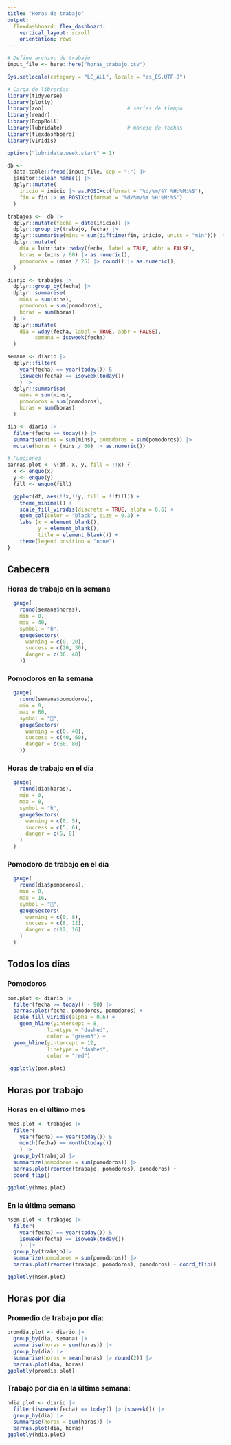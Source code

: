 ```yaml
---
title: "Horas de trabajo"
output:
  flexdashboard::flex_dashboard:
    vertical_layout: scroll
    orientation: rows
---
```


```r

# Define archivo de trabajo
input_file <- here::here("horas_trabajo.csv")

Sys.setlocale(category = "LC_ALL", locale = "es_ES.UTF-8")

# Carga de librerías
library(tidyverse)
library(plotly)
library(zoo)                           # series de tiempo
library(readr)
library(RcppRoll)
library(lubridate)                     # manejo de fechas
library(flexdashboard)
library(viridis)

options("lubridate.week.start" = 1)

db <-
  data.table::fread(input_file, sep = ";") |>
  janitor::clean_names() |>
  dplyr::mutate(
    inicio = inicio |> as.POSIXct(format = "%d/%m/%Y %H:%M:%S"),
    fin = fin |> as.POSIXct(format = "%d/%m/%Y %H:%M:%S")
  )

trabajos <-  db |>
  dplyr::mutate(fecha = date(inicio)) |>
  dplyr::group_by(trabajo, fecha) |>
  dplyr::summarise(mins = sum(difftime(fin, inicio, units = "min"))) |>
  dplyr::mutate(
    dia = lubridate::wday(fecha, label = TRUE, abbr = FALSE),
    horas = (mins / 60) |> as.numeric(),
    pomodoros = (mins / 25) |> round() |> as.numeric(),
  )

diario <- trabajos |>
  dplyr::group_by(fecha) |>
  dplyr::summarise(
    mins = sum(mins),
    pomodoros = sum(pomodoros),
    horas = sum(horas)
  ) |> 
  dplyr::mutate(
    dia = wday(fecha, label = TRUE, abbr = FALSE),
         semana = isoweek(fecha)
  )

semana <- diario |>
  dplyr::filter(
    year(fecha) == year(today()) &
    isoweek(fecha) == isoweek(today())
    ) |>
  dplyr::summarise(
    mins = sum(mins),
    pomodoros = sum(pomodoros),
    horas = sum(horas)
  )

dia <- diario |>
  filter(fecha == today()) |>
  summarise(mins = sum(mins), pomodoros = sum(pomodoros)) |>
  mutate(horas = (mins / 60) |> as.numeric())

# Funciones
barras.plot <- \(df, x, y, fill = !!x) {
  x <- enquo(x)
  y <- enquo(y)
  fill <- enquo(fill)

  ggplot(df, aes(!!x,!!y, fill = !!fill)) +
    theme_minimal() +
    scale_fill_viridis(discrete = TRUE, alpha = 0.6) +
    geom_col(color = "black", size = 0.3) +
    labs (x = element_blank(),
          y = element_blank(),
          title = element_blank()) +
    theme(legend.position = "none")
}
```

## Cabecera

### Horas de trabajo en la semana

```r
  gauge(
    round(semana$horas),
    min = 0,
    max = 40,
    symbol = "h",
    gaugeSectors(
      warning = c(0, 20),
      success = c(20, 30),
      danger = c(30, 40)
    ))
```

### Pomodoros en la semana

```r
  gauge(
    round(semana$pomodoros),
    min = 0,
    max = 80,
    symbol = "🍅",
    gaugeSectors(
      warning = c(0, 40),
      success = c(40, 60),
      danger = c(60, 80)
    ))
```


### Horas de trabajo en el día

```r
  gauge(
    round(dia$horas),
    min = 0,
    max = 8,
    symbol = "h",
    gaugeSectors(
      warning = c(0, 5),
      success = c(5, 6),
      danger = c(6, 8)
    )
  )
```

### Pomodoro de trabajo en el día

```r
  gauge(
    round(dia$pomodoros),
    min = 0,
    max = 16,
    symbol = "🍅",
    gaugeSectors(
      warning = c(0, 8),
      success = c(8, 12),
      danger = c(12, 16)
    )
  )
```
## Todos los días

### Pomodoros
```r
pom.plot <- diario |> 
  filter(fecha >= today() - 90) |> 
  barras.plot(fecha, pomodoros, pomodoros) +
  scale_fill_viridis(alpha = 0.6) +
    geom_hline(yintercept = 8,
             linetype = "dashed",
             color = "green3") +
  geom_hline(yintercept = 12,
             linetype = "dashed",
             color = "red")
  
 ggplotly(pom.plot)
```

## Horas por trabajo

### Horas en el último mes

```r
hmes.plot <- trabajos |> 
  filter(
    year(fecha) == year(today()) &
    month(fecha) == month(today())
    ) |> 
  group_by(trabajo) |>
  summarize(pomodoros = sum(pomodoros)) |> 
  barras.plot(reorder(trabajo, pomodoros), pomodoros) +
  coord_flip()

ggplotly(hmes.plot)
```

### En la última semana

```r
hsem.plot <- trabajos |> 
  filter(
    year(fecha) == year(today()) &
    isoweek(fecha) == isoweek(today())
    )  |> 
  group_by(trabajo)|>
  summarize(pomodoros = sum(pomodoros)) |> 
  barras.plot(reorder(trabajo, pomodoros), pomodoros) + coord_flip()

ggplotly(hsem.plot)
```

## Horas por día

### Promedio de trabajo por día:

```r
promdia.plot <- diario |>
  group_by(dia, semana) |>
  summarise(horas = sum(horas)) |>
  group_by(dia) |>
  summarise(horas = mean(horas) |> round(2)) |>
  barras.plot(dia, horas)
ggplotly(promdia.plot)
```

### Trabajo por día en la última semana:

```r
hdia.plot <- diario |>
  filter(isoweek(fecha) == today() |> isoweek()) |>
  group_by(dia) |>
  summarise(horas = sum(horas)) |>
  barras.plot(dia, horas)
ggplotly(hdia.plot)
```
